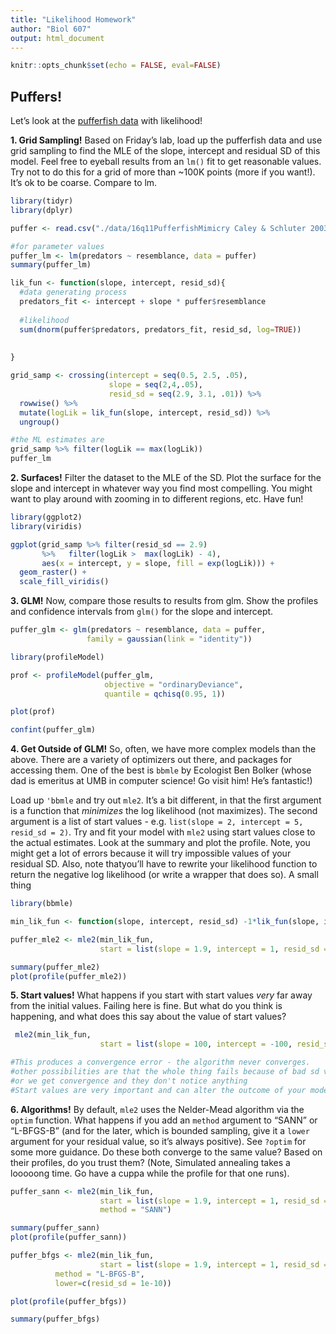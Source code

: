 ```yaml
---
title: "Likelihood Homework"
author: "Biol 607"
output: html_document
---
```


```r
knitr::opts_chunk$set(echo = FALSE, eval=FALSE)
```

## Puffers!

Let's look at the [pufferfish data](http://biol607.github.io/homework_2018/data/16q11PufferfishMimicry Caley & Schluter 2003.csv) with likelihood!  

**1. Grid Sampling!** Based on Friday's lab, load up the pufferfish data and use grid sampling to find the MLE of the slope, intercept and residual SD of this model. Feel free to eyeball results from an `lm()` fit to get reasonable values. Try not to do this for a grid of more than ~100K points (more if you want!). It's ok to be coarse. Compare to lm.

```r
library(tidyr)
library(dplyr)

puffer <- read.csv("./data/16q11PufferfishMimicry Caley & Schluter 2003.csv")

#for parameter values
puffer_lm <- lm(predators ~ resemblance, data = puffer)
summary(puffer_lm)

lik_fun <- function(slope, intercept, resid_sd){
  #data generating process
  predators_fit <- intercept + slope * puffer$resemblance
  
  #likelihood
  sum(dnorm(puffer$predators, predators_fit, resid_sd, log=TRUE))
  
  
}

grid_samp <- crossing(intercept = seq(0.5, 2.5, .05),
                      slope = seq(2,4,.05),
                      resid_sd = seq(2.9, 3.1, .01)) %>%
  rowwise() %>%
  mutate(logLik = lik_fun(slope, intercept, resid_sd)) %>%
  ungroup()

#the ML estimates are
grid_samp %>% filter(logLik == max(logLik))
puffer_lm
```

**2. Surfaces!** Filter the dataset to the MLE of the SD. Plot the surface for the slope and intercept in whatever way you find most compelling. You might want to play around with zooming in to different regions, etc. Have fun!

```r
library(ggplot2)
library(viridis)

ggplot(grid_samp %>% filter(resid_sd == 2.9)
       %>%   filter(logLik >  max(logLik) - 4),
       aes(x = intercept, y = slope, fill = exp(logLik))) +
  geom_raster() +
  scale_fill_viridis()

```

**3. GLM!** Now, compare those results to results from glm. Show the profiles and confidence intervals from `glm()` for the slope and intercept.

```r
puffer_glm <- glm(predators ~ resemblance, data = puffer,
                 family = gaussian(link = "identity"))

library(profileModel)

prof <- profileModel(puffer_glm,
                     objective = "ordinaryDeviance",
                     quantile = qchisq(0.95, 1))

plot(prof)

confint(puffer_glm)

```


**4. Get Outside of GLM!** So, often, we have more complex models than the above. There are a variety of optimizers out there, and packages for accessing them. One of the best is `bbmle` by Ecologist Ben Bolker (whose dad is emeritus at UMB in computer science! Go visit him! He's fantastic!)  
  
Load up `'bbmle` and try out `mle2`. It's a bit different, in that the first argument is a function that *minimizes* the log likelihood (not maximizes). The second argument is a list of start values - e.g. `list(slope = 2, intercept = 5, resid_sd = 2)`. Try and fit your model with `mle2` using start values close to the actual estimates. Look at the summary and plot the profile. Note, you might get a lot of errors because it will try impossible values of your residual SD. Also, note thatyou'll have to rewrite your likelihood function to return the negative log likelihood (or write a wrapper that does so). A small thing

```r
library(bbmle)

min_lik_fun <- function(slope, intercept, resid_sd) -1*lik_fun(slope, intercept, resid_sd)

puffer_mle2 <- mle2(min_lik_fun, 
                    start = list(slope = 1.9, intercept = 1, resid_sd = 3))

summary(puffer_mle2)
plot(profile(puffer_mle2))

```

**5. Start values!** What happens if you start with start values *very* far away from the initial values. Failing here is fine. But what do you think is happening, and what does this say about the value of start values?

```r
 mle2(min_lik_fun, 
                    start = list(slope = 100, intercept = -100, resid_sd = 0.1))

#This produces a convergence error - the algorithm never converges.
#other possibilities are that the whole thing fails because of bad sd values 
#or we get convergence and they don't notice anything
#Start values are very important and can alter the outcome of your models. Try either "good" start values, or try multiple ones and make sure your results conferge.
```

**6. Algorithms!** By default, `mle2` uses the Nelder-Mead algorithm via the `optim` function. What happens if you add an `method` argument to "SANN" or "L-BFGS-B" (and for the later, which is bounded sampling, give it a `lower` argument for your residual value, so it's always positive). See `?optim` for some more guidance. Do these both converge to the same value? Based on their profiles, do you trust them? (Note, Simulated annealing takes a looooong time. Go have a cuppa while the profile for that one runs).
 
```r

puffer_sann <- mle2(min_lik_fun, 
                    start = list(slope = 1.9, intercept = 1, resid_sd = 3),
                    method = "SANN")

summary(puffer_sann)
plot(profile(puffer_sann))

puffer_bfgs <- mle2(min_lik_fun, 
                    start = list(slope = 1.9, intercept = 1, resid_sd = 3),
          method = "L-BFGS-B",
          lower=c(resid_sd = 1e-10))

plot(profile(puffer_bfgs))

summary(puffer_bfgs)

```